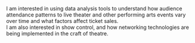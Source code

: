 I am interested in using data analysis tools to understand how audience attendance patterns to live theater and other performing arts events vary over time and what factors affect ticket sales. <br>
I am also interested in show control, and how networking technologies are being implemented in the craft of theatre.<br>